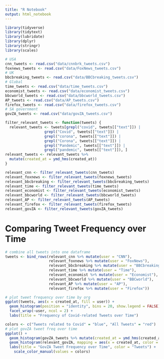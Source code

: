 ```yaml
---
title: "R Notebook"
output: html_notebook
---
```


```r
library(tidyverse)
library(tidytext)
library(lubridate)
library(dplyr)
library(stringr)
library(scales)
```

```r
# USA
cnn_tweets <- read.csv("data/cnnbrk_tweets.csv")
foxnews_tweets <- read.csv("data/FoxNews_tweets.csv")
# UK
bbcbreaking_tweets <- read.csv("data/BBCbreaking_tweets.csv")
# Global
time_tweets <- read.csv("data/time_tweets.csv")
economist_tweets <- read.csv("data/economist_tweets.csv")
bbcworld_tweets <- read.csv("data/bbcworld_tweets.csv")
AP_tweets <- read.csv("data/AP_tweets.csv")
firefox_tweets <- read.csv("data/firefox_tweets.csv")
# SA government
govZA_tweets <- read.csv("data/govZA_tweets.csv")
```

```r
filter_relevant_tweets <- function(tweets) {
  relevant_tweets <- tweets[grepl("covid", tweets[["text"]]) | 
                  grepl("Covid", tweets[["text"]]) |
                  grepl("corona", tweets[["text"]]) |
                  grepl("Corona", tweets[["text"]]) |
                  grepl("Pandemic", tweets[["text"]]) |
                  grepl("pandemic", tweets[["text"]]), ]
relevant_tweets <- relevant_tweets %>%
  mutate(created_at = ymd_hms(created_at))
}
```

```r
relevant_cnn <- filter_relevant_tweets(cnn_tweets)
relevant_foxnews <- filter_relevant_tweets(foxnews_tweets)
relevant_bbcbreaking <- filter_relevant_tweets(bbcbreaking_tweets)
relevant_time <- filter_relevant_tweets(time_tweets)
relevant_economist <- filter_relevant_tweets(economist_tweets)
relevant_bbcworld <- filter_relevant_tweets(bbcworld_tweets)
relevant_AP <- filter_relevant_tweets(AP_tweets)
relevant_firefox <- filter_relevant_tweets(firefox_tweets)
relevant_govZA <- filter_relevant_tweets(govZA_tweets)
```

# Comparing Tweet Frequency over Time
```r
# combine all tweets into one dataframe
tweets <- bind_rows(relevant_cnn %>% mutate(user = "CNN"),
                    relevant_foxnews %>% mutate(user = "FoxNews"),
                    relevant_bbcbreaking %>% mutate(user = "BBCbreaking"),
                    relevant_time %>% mutate(user = "Time"),
                    relevant_economist %>% mutate(user = "Economist"),
                    relevant_bbcworld %>% mutate(user = "BBCworld"),
                    relevant_AP %>% mutate(user = "AP"),
                    relevant_firefox %>% mutate(user = "Firefox"))
```

```r
# plot tweet frequency over time by org
ggplot(tweets, aes(x = created_at, fill = user)) +
  geom_histogram(position = "identity", bins = 20, show.legend = FALSE) +
  facet_wrap(~user, ncol = 2) + 
  labs(title = "Frequency of Covid-related Tweets over Time")
```
```r
colors <- c("Tweets related to Covid" = "blue", "All Tweets" = "red")
# plot govZA tweet freq over time
ggplot() +
  geom_histogram(govZA_tweets %>% mutate(created_at = ymd_hms(created_at)), mapping = aes(x = created_at, color = "All Tweets"), position = "identity", bins = 30, show.legend = TRUE) +
  geom_histogram(relevant_govZA, mapping = aes(x = created_at, color = "Tweets related to Covid"), position = "identity", bins = 30, show.legend = TRUE) +
  labs(title = "GovZA Tweet Frequency over Time", color = "Tweets") +
    scale_color_manual(values = colors)
```



